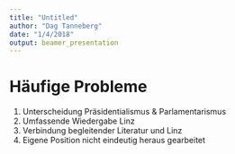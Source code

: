 ```yaml
---
title: "Untitled"
author: "Dag Tanneberg"
date: "1/4/2018"
output: beamer_presentation
---
```


# Häufige Probleme

1. Unterscheidung Präsidentialismus & Parlamentarismus
2. Umfassende Wiedergabe Linz
3. Verbindung begleitender Literatur und Linz
4. Eigene Position nicht eindeutig heraus gearbeitet


